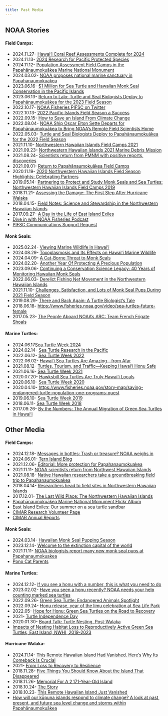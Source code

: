 ```yaml
---
title: Past Media
---
```


## NOAA Stories

#### Field Camps:
-   2024.11.27- [Hawai‘i Coral Reef Assessments Complete for 2024](https://www.fisheries.noaa.gov/feature-story/hawaii-coral-reef-assessments-complete-2024){.external target="_blank"}
-   2024.11.13- [2024 Research for Pacific Protected Species](https://www.fisheries.noaa.gov/feature-story/2024-research-pacific-protected-species){.external target="_blank"}
-   2024.11.12- [Population Assessment Field Camps in the Papahānaumokuākea Marine National Monument](https://www.fisheries.noaa.gov/pacific-islands/population-assessments/population-assessment-field-camps-papahanaumokuakea-marine-national-monument){.external target="_blank"}
-   2024.03.02- [NOAA proposes national marine sanctuary in Papahānaumokuākea](https://mauinow.com/2024/03/02/noaa-proposes-national-marine-sanctuary-in-papahanaumokuakea/){.external target="_blank"}
-   2023.06.16- [$1 Million for Sea Turtle and Hawaiian Monk Seal Conservation in the Pacific Islands](https://www.fisheries.noaa.gov/feature-story/1-million-sea-turtle-and-hawaiian-monk-seal-conservation-pacific-islands){.external target="_blank"}
-   2023.06.13- [Return to Lalo: Turtle and Seal Biologists Deploy to Papahānaumokuākea for the 2023 Field Season](https://www.fisheries.noaa.gov/feature-story/return-lalo-turtle-and-seal-biologists-deploy-papahanaumokuakea-2023-field-season){.external target="_blank"}
-   2022.10.17- [NOAA Fisheries PIFSC on Twitter](https://x.com/NOAAFish_PIFSC/status/1582079287158767616?s=20&t=ew3uutIXVo2QJi84OYJLzw){.external target="_blank"}
-   2022.10.13- [2022 Pacific Islands Field Season a Success](https://www.fisheries.noaa.gov/science-blog/2022-pacific-islands-field-season-success){.external target="_blank"}
-   2022.09.15- [How to Save an Island From Climate Change](https://www.fisheries.noaa.gov/feature-story/how-save-island-climate-change){.external target="_blank"}
-   2022.08.04- [NOAA Ship Oscar Elton Sette Departs for Papahānaumokuākea to Bring NOAA’s Remote Field Scientists Home](https://www.fisheries.noaa.gov/feature-story/noaa-ship-oscar-elton-sette-departs-papahanaumokuakea-bring-noaas-remote-field){.external target="_blank"}
-   2022.05.03- [Turtle and Seal Biologists Deploy to Papahānaumokuākea for the 2022 Field Season](https://www.fisheries.noaa.gov/feature-story/turtle-and-seal-biologists-deploy-papahanaumokuakea-2022-field-season){.external target="_blank"}
-   2021.11.10- [Northwestern Hawaiian Islands Field Camps 2021](https://www.fisheries.noaa.gov/gallery/northwestern-hawaiian-islands-field-camps-2021){.external target="_blank"}
-   2021.09.23- [Northwestern Hawaiian Islands 2021 Marine Debris Mission](https://www.fisheries.noaa.gov/gallery/northwestern-hawaiian-islands-2021-marine-debris-mission){.external target="_blank"}
-   2021.08.24- [Scientists return from PMNM with positive reports, discoveries](https://www.papahanaumokuakea.gov/new-news/2021/08/24/cruise-returns/){.external target="_blank"}
-   2021.09.01- [Return to Papahānaumokuākea Field Camps](https://www.fisheries.noaa.gov/science-blog/return-papahanaumokuakea-field-camps){.external target="_blank"}
-   2020.11.19- [2020 Northwestern Hawaiian Islands Field Season Highlights: Celebrating Partners](https://www.fisheries.noaa.gov/feature-story/2020-northwestern-hawaiian-islands-field-season-highlights-celebrating-partners){.external target="_blank"}
-   2019.05.14- [Partnering to Protect and Study Monk Seals and Sea Turtles: Northwestern Hawaiian Islands Field Camps 2019](https://www.fisheries.noaa.gov/feature-story/partnering-protect-and-study-monk-seals-and-sea-turtles-northwestern-hawaiian-islands){.external target="_blank"}
-   2018.11.21- [Assessing the Damage: The First Step After Hurricane Walaka](https://www.papahanaumokuakea.gov/new-news/2018/11/21/ffs-walaka/){.external target="_blank"}
-   2018.04.15- [Field Notes: Science and Stewardship in the Northwestern Hawaiian Islands](https://www.fisheries.noaa.gov/science-blog/field-notes-science-and-stewardship-northwestern-hawaiian-islands){.external target="_blank"}
-   2017.09.27- [A Day in the Life of East Island Exiles](https://www.fisheries.noaa.gov/science-blog/day-life-east-island-exiles){.external target="_blank"}
-   [Dive in with NOAA Fisheries Podcast](https://www.fisheries.noaa.gov/podcast/dive-in-with-noaa-fisheries){.external target="_blank"}
-   [PIFSC Communications Support Request](https://docs.google.com/forms/d/e/1FAIpQLSdeVyEYo-e6khyKdxTksG79rYo_h7w0rVi4TRMLlmdxwOmNfA/viewform?pli=1){.external target="_blank"}

#### Monk Seals:
-   2025.02.24- [Viewing Marine Wildlife in Hawai'i](https://www.fisheries.noaa.gov/pacific-islands/marine-life-viewing-guidelines/viewing-marine-wildlife-hawaii){.external target="_blank"}
-   2024.08.29- [Toxoplasmosis and Its Effects on Hawaiʻi Marine Wildlife](https://www.fisheries.noaa.gov/pacific-islands/endangered-species-conservation/toxoplasmosis-and-its-effects-hawaii-marine#more-information){.external target="_blank"}
-   2024.04.09- [A Cat-Borne Threat to Monk Seals](https://www.fisheries.noaa.gov/resource/outreach-materials/cat-borne-threat-monk-seals){.external target="_blank"}
-   2024.02.20- [Another Year Of Protecting A Precious Population](https://www.fisheries.noaa.gov/feature-story/another-year-protecting-precious-population){.external target="_blank"}
-   2023.09.06- [Continuing a Conservation Science Legacy: 40 Years of Monitoring Hawaiian Monk Seals](https://www.fisheries.noaa.gov/feature-story/continuing-conservation-science-legacy-40-years-monitoring-hawaiian-monk-seals){.external target="_blank"}
-   2022.06.03- [Derelict Fishing Net Movement in the Northwestern Hawaiian Islands](https://www.fisheries.noaa.gov/feature-story/derelict-fishing-net-movement-northwestern-hawaiian-islands){.external target="_blank"}
-   2021.11.10- [Challenges, Satisfaction, and Lots of Monk Seal Pups During 2021 Field Season](https://www.fisheries.noaa.gov/feature-story/challenges-satisfaction-and-lots-monk-seal-pups-during-2021-field-season){.external target="_blank"}
-   2019.08.29- [There and Back Again: A Turtle Biologist’s Tale](https://www.fisheries.noaa.gov/science-blog/there-and-back-again-turtle-biologists-tale){.external target="_blank"}
-   2018.06.18- [https://www.fisheries.noaa.gov/video/sea-turtles-future-female](https://www.fisheries.noaa.gov/video/sea-turtles-future-female){.external target="_blank"}
-   2017.05.23- [The People Aboard NOAA’s ARC: Team French Frigate Shoals](https://pifscblog.wordpress.com/2017/05/23/team-french-frigate-shoals/){.external target="_blank"}

#### Marine Turtles:
-   2024.06.17[Sea Turtle Week 2024](https://www.fisheries.noaa.gov/feature-story/swim-sea-turtle-week){.external target="_blank"}
-   2024.02.14- [Sea Turtle Research in the Pacific](https://www.fisheries.noaa.gov/pacific-islands/science-data/sea-turtle-research-pacific){.external target="_blank"}
-   2022.06.12- [Sea Turtle Week 2022](https://www.fisheries.noaa.gov/feature-story/sea-turtle-week-2022#:~:text=NOAA%20works%20to%20protect%20and,our%20work%20to%20conserve%20them.){.external target="_blank"}
-   2022.06.02- [Hawaiʻi Sea Turtles Are Amazing—from Afar](https://www.fisheries.noaa.gov/feature-story/hawaii-sea-turtles-are-amazing-afar){.external target="_blank"}
-   2021.08.12- [Turtles, Tourism, and Traffic—Keeping Hawaiʻi Honu Safe](https://www.fisheries.noaa.gov/feature-story/turtles-tourism-and-traffic-keeping-hawaii-honu-safe){.external target="_blank"}
-   2021.06.16- [Sea Turtle Week 2021](https://www.fisheries.noaa.gov/content/sea-turtle-week-2021-celebrating-sea-turtle-conservation#:~:text=We%20kick%20off%20Sea%20Turtle,%2C%20hunting%2C%20and%20habitat%20degradation.){.external target="_blank"}
-   2020.07.20- [Hawksbill Sea Turtles Are Truly Hawai'i Locals](https://www.fisheries.noaa.gov/feature-story/hawksbill-sea-turtles-are-truly-hawaii-locals){.external target="_blank"}
-   2020.06.10- [Sea Turtle Week 2020](https://www.fisheries.noaa.gov/leadership-message/celebrating-sea-turtle-week-2020#:~:text=A%20message%20from%20Donna%20Wieting,June%2015-19%2C%202020.&text=Welcome%20to%20Sea%20Turtle%20Week,to%20protect%20and%20conserve%20them.){.external target="_blank"}
-   2020.04.10- [https://www.fisheries.noaa.gov/story-map/saving-endangered-turtle-population-one-programs-quest](https://www.fisheries.noaa.gov/story-map/saving-endangered-turtle-population-one-programs-quest){.external target="_blank"}
-   2019.06.10- [Sea Turtle Week 2019](https://www.fisheries.noaa.gov/feature-story/saving-sea-turtles-science-sea-turtle-week#:~:text=World%20Sea%20Turtle%20Day%20is,streamlined%20bodies%20and%20large%20flippers.){.external target="_blank"}
-   2018.06.11- [Sea Turtle Week 2018](https://www.fisheries.noaa.gov/feature-story/celebrating-sea-turtle-week-2018#:~:text=World%20Sea%20Turtle%20Day%20is,and%20Turtle%20Division%20(MMTD).){.external target="_blank"}
-   2017.09.26- [By the Numbers: The Annual Migration of Green Sea Turtles in Hawaiʻi](https://www.fisheries.noaa.gov/feature-story/numbers-annual-migration-green-sea-turtles-hawaii){.external target="_blank"}

## Other Media

#### Field Camps:
-   2024.12.18- [Messages in bottles: Trash or treasure? NOAA weighs in](https://www.khon2.com/local-news/messages-in-bottles-trash-or-treasure-noaa-weighs-in/){.external target="_blank"}
-   2024.06.01- [Tern Island Blog](https://filmwasters.com/forum/index.php?topic=10657.0)
-   2021.12.06- [Editorial: More protection for Papahanaumokuakea](https://drive.google.com/file/d/1JNQC5VoSlym88uaz7VYP7S-dQ1vxEZpM/view?usp=sharing){.external target="_blank"}
-   2021.11.11- [NOAA scientists return from Northwest Hawaiian Islands](https://www.staradvertiser.com/2021/11/11/photo-gallery/noaa-scientists-return-from-northwest-hawaiian-islands/){.external target="_blank"}
-   2021.08.18- [Native Hawaiian researchers take a groundbreaking field trip to Papahanaumokuakea](https://www.hawaiinewsnow.com/2021/08/19/native-hawaiian-researchers-take-groundbreaking-field-trip-papahanaumokuakea/){.external target="_blank"}
-   2018.04.14- [Researchers head to field sites in Northwestern Hawaiian Islands](https://www.yachtsandyachting.com/news/204076/Science-and-stewardship-in-Northwest-Hawaiian-Island){.external target="_blank"}
-   2017.12.01- [The Last Wild Place: The Northwestern Hawaiian Islands](https://www.civilbeat.org/projects/the-last-wild-place/){.external target="_blank"}
-   [Papahānaumokuākea Marine National Monument Flickr Album](https://www.flickr.com/photos/papahanaumokuakea/albums/){.external target="_blank"}
-   [East Island Exiles: Our summer on a sea turtle sandbar](https://www.facebook.com/EastIslandExiles/?locale=hi_IN&_rdr){.external target="_blank"}
-   [CIMAR Research Volunteer Page](https://www.soest.hawaii.edu/cimar/pps_field_research/){.external target="_blank"}
-   [CIMAR Annual Reports](https://www.soest.hawaii.edu/cimar/annual-reports/){.external target="_blank"}

#### Monk Seals:
-   2024.03.14- [Hawaiian Monk Seal Pupping Season](https://www.fisheries.noaa.gov/podcast/hawaiian-monk-seal-pupping-season){.external target="_blank"}
-   2023.12.14- [Welcome to the extinction capital of the world](https://www.vox.com/down-to-earth/2023/12/14/23990382/extinction-capital-hawaii-endangered-species-act){.external target="_blank"}
-   2021.11.11- [NOAA biologists report many new monk seal pups at Papahanaumokuakea](https://www.staradvertiser.com/2021/11/11/breaking-news/noaa-biologists-report-many-new-monk-seal-pups-at-papahanaumokuakea-this-year/){.external target="_blank"}
-   [Pono Cat Parents](https://hawaiivetmed.org/pono-pet-parent/){.external target="_blank"}

#### Marine Turtles:
-   2024.12.12- [If you see a honu with a number, this is what you need to do](https://www.khon2.com/local-news/if-you-see-a-honu-with-a-number-this-is-what-you-need-to-do/){.external target="_blank"}
-   2023.02.02- [Have you seen a honu recently? NOAA needs your help counting marked sea turtles](https://www.hawaiinewsnow.com/2023/02/03/have-you-seen-honu-recently-noaa-needs-your-help-counting-marked-sea-turtles/){.external target="_blank"}
-   2022.09.26- [Green Sea Turtle: Endangered Animals Spotlight](https://earth.org/?endangered-species=green-sea-turtle){.external target="_blank"}
-   2022.09.24- [Honu release, year of the limu celebration at Sea Life Park](https://www.khon2.com/local-news/honu-release-year-of-the-limu-celebration-at-sea-life-park/){.external target="_blank"}
-   2022.05- [Hope for Honu: Green Sea Turtles on the Road to Recovery](https://keolamagazine.com/malama-mokupuni/hope-for-honu/){.external target="_blank"}
-   2021- [Turtle Independence Day](https://www.youtube.com/watch?v=bqWs51ce4SE){.external target="_blank"}
-   2020.01.30- [Board Talk: Turtle Nesting, Post-Walaka](https://www.environment-hawaii.org/?p=12183){.external target="_blank"}
-   [Impacts of Nesting Habitat Loss to Reproductively Active Green Sea Turtles, East Island, NWHI, 2019-2023](https://portal.atn.ioos.us/?ls=ae6060a8-dc1a-8fed-5ea0-05daf55b2b23#metadata/f1eb8535-1450-40f9-b162-3a242f1e045e/project){.external target="_blank"}

#### Hurricane Walaka:
-   2024.11.14- [This Remote Hawaiian Island Had Vanished. Here’s Why Its Comeback Is Crucial](https://www.civilbeat.org/?p=1680029&utm_source=Civil+Beat+Master+List&utm_campaign=8627cfb0e5-EMAIL_CAMPAIGN_2024_11_05_01_52_COPY_01&utm_medium=email&utm_term=0_-4a7e232a85-402528759&mc_cid=8627cfb0e5&mc_eid=616a1ac334){.external target="_blank"}
-   2021- [From Loss to Recovery to Resilience](https://seagrant.soest.hawaii.edu/from-loss-to-recovery-to-resilience/){.external target="_blank"}
-   2018.11.28- [Five Things You Should Know About the Island That Disappeared](https://www.youtube.com/watch?v=kvdpBcQJ6_0){.external target="_blank"}
-   2018.11.26- [Memorial For A 2,171-Year-Old Island](https://www.civilbeat.org/2018/11/chip-fletcher-memorial-for-a-2171-year-old-island/){.external target="_blank"}
-   2018.10.24- [The Story](https://www.civilbeat.org/2018/10/the-story/){.external target="_blank"}
-   2018.10.23- [This Remote Hawaiian Island Just Vanished](https://www.civilbeat.org/2018/10/this-remote-hawaiian-island-just-vanished/){.external target="_blank"}
-   [How will our kūpuna islands respond to climate change? A look at	 past, present, and future sea	 level change and storms within Papahānaumokuākea ](https://nmssanctuaries.blob.core.windows.net/sanctuaries-prod/media/docs/20200416-nwhi-climate-change.pdf){.external target="_blank"}
